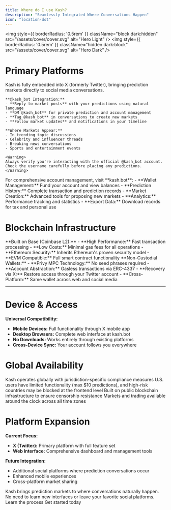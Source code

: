 ```yaml
---
title: Where do I use Kash?
description: "Seamlessly Integrated Where Conversations Happen"
icon: "location-dot"
---
```


<img
  style={{ borderRadius: '0.5rem' }}
  className="block dark:hidden"
  src="/assets/cover/cover.svg"
  alt="Hero Light"
/>
<img
  style={{ borderRadius: '0.5rem' }}
  className="hidden dark:block"
  src="/assets/cover/cover.svg"
  alt="Hero Dark"
/>

# Primary Platforms

<AccordionGroup>
  <Accordion title="X (Twitter) - Main Platform">
    Kash is fully embedded into X (formerly Twitter), bringing prediction markets directly to social media conversations.
    
    **@kash_bot Integration:**
    - **Reply to market posts** with your predictions using natural language
    - **DM @kash_bot** for private prediction and account management
    - **Tag @kash_bot** in conversations to create new markets
    - **Follow market updates** and notifications in your timeline
    
    **Where Markets Appear:**
    - In trending topic discussions
    - Celebrity and influencer threads
    - Breaking news conversations
    - Sports and entertainment events
    
    <Warning>
    Always verify you're interacting with the official @kash_bot account. Check the username carefully before placing any predictions.
    </Warning>
  </Accordion>
  
  <Accordion title="Web Dashboard">
    For comprehensive account management, visit **kash.bot**:
    - **Wallet Management:** Fund your account and view balances
    - **Prediction History:** Complete transaction and prediction records
    - **Market Creation:** Advanced tools for proposing new markets
    - **Analytics:** Performance tracking and statistics
    - **Export Data:** Download records for tax and personal use
  </Accordion>
</AccordionGroup>

# Blockchain Infrastructure

<Tabs>
  <Tab title="Base Network">
    **Built on Base (Coinbase L2):**
    - **High Performance:** Fast transaction processing
    - **Low Costs:** Minimal gas fees for all operations
    - **Ethereum Security:** Inherits Ethereum's proven security model
    - **EVM Compatible:** Full smart contract functionality
  </Tab>
  
  <Tab title="Wallet Integration">
    **Non-Custodial Wallets:**
    - **Privy MPC Technology:** No seed phrases required
    - **Account Abstraction:** Gasless transactions via ERC-4337
    - **Recovery via X:** Restore access through your Twitter account
    - **Cross-Platform:** Same wallet across web and social media
  </Tab>
</Tabs>

---

# Device & Access

**Universal Compatibility:**
- **Mobile Devices:** Full functionality through X mobile app
- **Desktop Browsers:** Complete web interface at kash.bot
- **No Downloads:** Works entirely through existing platforms
- **Cross-Device Sync:** Your account follows you everywhere

# Global Availability

<Steps>
  <Step title="Worldwide Access">
    Kash operates globally with jurisdiction-specific compliance measures
  </Step>
  <Step title="Regulatory Compliance">
    U.S. users have limited functionality (max $10 predictions), and high-risk countries may be blocked at the frontend level
  </Step>
  <Step title="Decentralized Architecture">
    Built on public blockchain infrastructure to ensure censorship resistance
  </Step>
  <Step title="24/7 Operation">
    Markets and trading available around the clock across all time zones
  </Step>
</Steps>

# Platform Expansion

**Current Focus:**
- **X (Twitter):** Primary platform with full feature set
- **Web Interface:** Comprehensive dashboard and management tools

**Future Integration:**
- Additional social platforms where prediction conversations occur
- Enhanced mobile experiences
- Cross-platform market sharing

<Tip>
Kash brings prediction markets to where conversations naturally happen. No need to learn new interfaces or leave your favorite social platforms.
</Tip>

<CardGroup cols={2}>
  <Card
    title="How Kash Works"
    icon="compass"
    href="/pages/getting-started/quick-start/how-kash"
  >
    Learn the process
  </Card>
  <Card
    title="Create an Account"
    icon="user-plus"
    href="/pages/getting-started/guides/creating-an-account"
  >
    Get started today
  </Card>
</CardGroup>